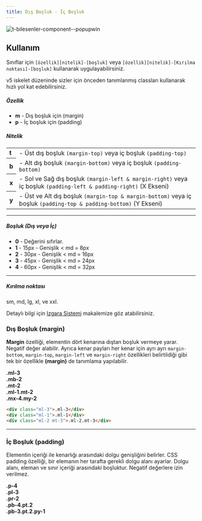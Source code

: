 ```yaml
---
title: Dış Boşluk - İç Boşluk
---
```

![t-bilesenler-component--popupwin](http://localhost:3000/img/doc/tr-utilities-spacing-devtools.png)

## Kullanım
Sınıflar için <code>[özellik][nitelik]-[boşluk]</code> veya <code>[özellik][nitelik]-[Kırılma noktası]-[boşluk]</code> kullanarak uygulayabilirsiniz. 

v5 iskelet düzeninde sizler için önceden tanımlanmış classları kullanarak hızlı yol kat edebilirsiniz.


##### Özellik

* <strong>m</strong> - Dış boşluk için (margin)
* <strong>p</strong> - İç boşluk için (padding)

##### Nitelik

<table class="text-left mb-4">
  <tbody>
    <tr>
      <td>
        <strong>t</strong>
      </td>
      <td>
        - Üst dış boşluk <code>(margin-top)</code> veya iç boşluk <code>(padding-top)</code>
      </td>
    </tr>
    <tr>
      <th>
        <strong>b</strong>
      </th>
      <td>
        - Alt dış boşluk <code>(margin-bottom)</code> veya iç boşluk <code>(padding-bottom)</code>
      </td>
    </tr>
    <tr>
      <th>
        <strong>x</strong>
      </th>
      <td>
        - Sol ve Sağ dış boşluk 
        <code>(margin-left & margin-right)</code> veya iç boşluk <code>(padding-left & padding-right)</code> (X Ekseni)
      </td>
    </tr>
    <tr>
      <th>
        <strong>y</strong>
      </th>
      <td>
        - Üst ve Alt dış boşluk <code>(margin-top & margin-bottom)</code> veya iç boşluk <code>(padding-top & padding-bottom)</code> (Y Ekseni)
      </td>
    </tr>
  </tbody>
</table>

---

##### Boşluk (Dış veya İç)

* <strong>0</strong> - Değerini sıfırlar.
* <strong>1</strong> - 15px - Genişlik &lt; md = 8px
* <strong>2</strong> - 30px - Genişlik &lt; md = 16px
* <strong>3</strong> - 45px - Genişlik &lt; md = 24px
* <strong>4</strong> - 60px - Genişlik &lt; md = 32px
---

##### Kırılma noktası
sm, md, lg, xl, ve xxl.
<div class="v5-example-alert-info text-black">
  Detaylı bilgi için <a href="/docs/css/tr-layout-grid">Izgara Sistemi</a> makalemize göz atabilirsiniz.
</div>

### Dış Boşluk (margin)
<strong>Margin</strong> özelliği, elementin dört kenarına dıştan boşluk vermeye yarar. Negatif değer alabilir.
Ayrıca kenar payları her kenar için ayrı ayrı <code>margin-bottom</code>, <code>margin-top</code>, 
<code>margin-left</code> ve <code>margin-right</code> 
özellikleri belirtildiği gibi  tek bir özellikle <strong>(margin)</strong> de tanımlama yapılabilir. 

<div class="p-0 mb-1 mt-2 border bdr-2">
  <div class="m-0 p-2 w-100">
    <div class="bg-gray border mb-1">
      <div class="col-lg-4 col-12 bg-dark text-white border p-2 ml-3">
        <strong>.ml-3</strong>
      </div>
    </div>
    <div class="bg-dark border mb-1">
      <div class="col-lg-4 col-12 bg-light border p-2 mb-2">
        <strong>.mb-2</strong>
      </div>
    </div>
    <div class="bg-gray border mb-1">
      <div class="col-lg-4 col-12 bg-dark text-white border p-2 mt-2">
        <strong>.mt-2</strong>
      </div>
    </div>
    <div class="bg-dark border mb-1">
      <div class="col-lg-4 col-12 bg-gray border p-2 ml-2 mt-2">
        <strong>.ml-1.mt-2</strong>
      </div>
    </div>
    <div class="bg-gray border mb-1">
      <div class="col-lg-4 col-12 bg-dark text-white border p-2 mx-4 my-2">
        <strong>.mx-4.my-2</strong>
      </div>
    </div>
  </div>
</div>

```html
<div class="ml-3">.ml-3</div>
<div class="ml-1">.ml-1</div>
<div class="ml-2 mt-3">.ml-2.mt-3</div>
```

---

### İç Boşluk (padding)
Elementin içeriği ile kenarlığı arasındaki dolgu genişliğini belirler.
CSS padding özelliği, bir elemanın her tarafta gerekli dolgu alanı ayarlar. Dolgu alanı, eleman ve 
sınır içeriği arasındaki boşluktur. Negatif değerlere izin verilmez.

<div class="p-0 mb-1 mt-2 border bdr-2">
  <div class="m-0 p-2 w-100">
    <div class="d-inline-block bg-gray border my-1 p-4">
      <strong class="bg-white">.p-4</strong>
    </div>
    <div class="d-inline-block bg-gray border my-1 ml-1 pl-3">
      <strong class="bg-white">.pl-3</strong>
    </div>
    <div class="d-inline-block bg-gray border my-1 ml-1 pr-2">
      <strong class="bg-white">.pr-2</strong>
    </div>
    <div class="d-inline-block bg-gray border my-1 ml-1 pb-4 pt-2">
      <strong class="bg-white">.pb-4.pt.2</strong>
    </div>
    <div class="d-inline-block bg-gray border my-1 ml-1 pb-4 pt-2 px-1">
      <strong class="bg-white">.pb-3.pt.2.py-1</strong>
    </div>
  </div>
</div>
